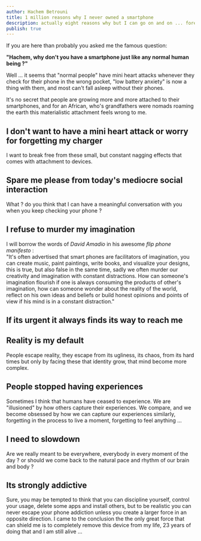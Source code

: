 ```yaml
---
author: Hachem Betrouni
title: 1 million reasons why I never owned a smartphone
description: actually eight reasons why but I can go on and on ... forever
publish: true
---
```


If you are here than probably you asked me the famous question:

**"Hachem, why don't you have a smartphone just like any normal human being ?"**

Well ... it seems that "normal people" have mini heart attacks whenever they check for their phone in the wrong pocket,
"low battery anxiety" is now a thing with them, and most can't fall asleep without their phones.

It's no secret that people are growing more and more attached to their smartphones,
and for an African, who's grandfathers were nomads roaming the earth this materialistic attachment feels wrong to me.

## I don't want to have a mini heart attack or worry for forgetting my charger

I want to break free from these small, but constant nagging effects that comes with attachment to devices.

## Spare me please from today's mediocre social interaction

What ? do you think that I can have a meaningful conversation with you when you keep checking your phone ?

## I refuse to murder my imagination

I will borrow the words of _David Amadio_ in his awesome _flip phone manifesto_ :  
"It's often advertised that smart phones are facilitators of imagination,
you can create music, paint paintings, write books,
and visualize your designs, this is true,
but also false in the same time, sadly we often murder our creativity and imagination
with constant distractions. How can someone's imagination flourish if one is always
consuming the products of other's imagination, how can someone wonder about the reality of the world,
reflect on his own ideas and beliefs or build honest opinions and points of view if his mind is in a constant distraction."

## If its urgent it always finds its way to reach me

## Reality is my default

People escape reality, they escape from its ugliness, its chaos, from its hard times but only
by facing these that identity grow, that mind become more complex.

## People stopped having experiences

Sometimes I think that humans have ceased to experience. We are "illusioned" by how others capture their experiences.
We compare, and we become obsessed by how we can capture our experiences similarly,
forgetting in the process to live a moment, forgetting to feel anything ...

## I need to slowdown

Are we really meant to be everywhere, everybody in every moment of the day ?
or should we come back to the natural pace and rhythm of our brain and body ?

## Its strongly addictive

Sure, you may be tempted to think that you can discipline yourself, control your usage, delete some apps and install others,
but to be realistic you can never escape your phone addiction unless you create a larger force in an opposite direction.
I came to the conclusion the the only great force that can shield me is to completely remove this device from my life,
23 years of doing that and I am still alive ...

